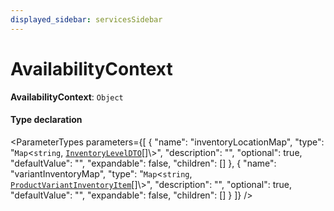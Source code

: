 ```yaml
---
displayed_sidebar: servicesSidebar
---
```



# AvailabilityContext

 **AvailabilityContext**: `Object`

#### Type declaration

<ParameterTypes parameters={[
  {
    "name": "inventoryLocationMap",
    "type": "`Map`<`string`, [`InventoryLevelDTO`](InventoryLevelDTO.mdx)[]\\>",
    "description": "",
    "optional": true,
    "defaultValue": "",
    "expandable": false,
    "children": []
  },
  {
    "name": "variantInventoryMap",
    "type": "`Map`<`string`, [`ProductVariantInventoryItem`](../classes/ProductVariantInventoryItem.mdx)[]\\>",
    "description": "",
    "optional": true,
    "defaultValue": "",
    "expandable": false,
    "children": []
  }
]} />
